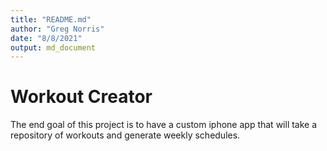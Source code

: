 ```yaml
---
title: "README.md"
author: "Greg Norris"
date: "8/8/2021"
output: md_document
---
```


# Workout Creator
The end goal of this project is to have a custom iphone app that will take a repository of workouts and generate weekly schedules.
